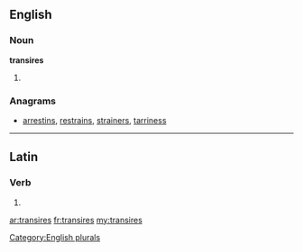 ==English==

===Noun===
'''transires'''

# {{plural of|[[transire]]}}

===Anagrams===
* [[arrestins#English|arrestins]], [[restrains#English|restrains]], [[strainers#English|strainers]], [[tarriness#English|tarriness]]

[[Category:English plurals]]

----

==Latin==

===Verb===
{{la-verb-form|trānsīrēs}}

# {{conjugation of|[[transeo#Latin|trānseō]]||2|s|imperf|act|sub}}

[[ar:transires]]
[[fr:transires]]
[[my:transires]]
